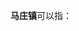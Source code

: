 '''马庄镇'''可以指：
{{PRC admin/disambig|13/10/22/104/000|37/09/11/111/000|37/13/25/109/000|61/04/02/105/000}}
{{disambig|cat=三字中国镇名消歧义}}